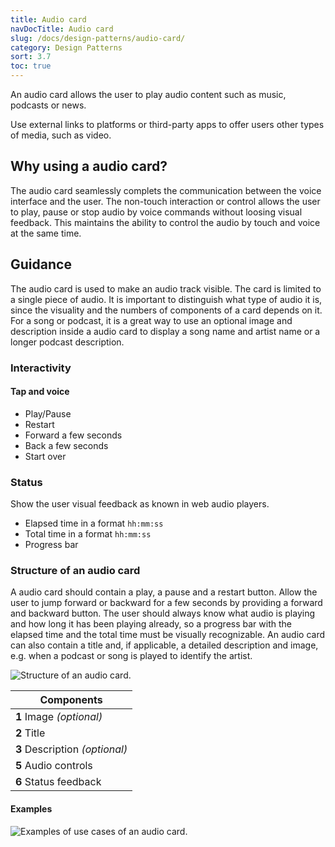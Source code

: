 ```yaml
---
title: Audio card
navDocTitle: Audio card
slug: /docs/design-patterns/audio-card/
category: Design Patterns
sort: 3.7
toc: true
---
```


An audio card allows the user to play audio content such as music, podcasts or news.

Use external links to platforms or third-party apps to offer users other types of media, such as video.

## Why using a audio card?

The audio card seamlessly complets the communication between the voice interface and the user. The non-touch interaction or control allows the user to play, pause or stop audio by voice commands without loosing visual feedback. This maintains the ability to control the audio by touch and voice at the same time.

## Guidance

The audio card is used to make an audio track visible. The card is limited to a single piece of audio. It is important to distinguish what type of audio it is, since the visuality and the numbers of components of a card depends on it. For a song or podcast, it is a great way to use an optional image and description  inside a audio card to display a song name and artist name or a longer podcast description.

### Interactivity

#### Tap and voice

- Play/Pause
- Restart
- Forward a few seconds
- Back a few seconds
- Start over

### Status

Show the user visual feedback as known in web audio players.

- Elapsed time in a format `hh:mm:ss`
- Total time in a format `hh:mm:ss`
- Progress bar

### Structure of an audio card

A audio card should contain a play, a pause and a restart button. Allow the user to jump forward or backward for a few seconds by providing a forward and backward button. The user should always know what audio is playing and how long it has been playing already, so a progress bar with the elapsed time and the total time must be visually recognizable. An audio card can also contain a title and, if applicable, a detailed description and image, e.g. when a podcast or song is played to identify the artist.

![Structure of an audio card.](/images/audioCardStructure.png)

| Components                     |
| ------------------------------ |
| **1** Image _(optional)_       |
| **2** Title                    |
| **3** Description _(optional)_ |
| **5** Audio controls           |
| **6** Status feedback          |

#### Examples

![Examples of use cases of an audio card.](/images/audioCardExamples.png)
